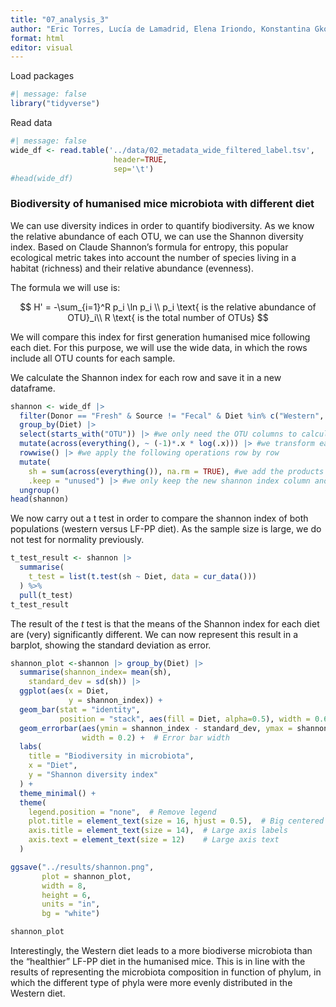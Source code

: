 ```yaml
---
title: "07_analysis_3"
author: "Eric Torres, Lucía de Lamadrid, Elena Iriondo, Konstantina Gkopi and Jorge Santiago"
format: html
editor: visual
---
```


Load packages

```r
#| message: false 
library("tidyverse")
```

Read data

```r
#| message: false 
wide_df <- read.table('../data/02_metadata_wide_filtered_label.tsv', 
                       header=TRUE, 
                       sep='\t')
#head(wide_df)
```

### Biodiversity of humanised mice microbiota with different diet

We can use diversity indices in order to quantify biodiversity. As we know the relative abundance of each OTU, we can use the Shannon diversity index. Based on Claude Shannon's formula for entropy, this popular ecological metric takes into account the number of species living in a habitat (richness) and their relative abundance (evenness).

The formula we will use is:

$$ H' = -\sum_{i=1}^R p_i \ln p_i \\ p_i \text{ is the relative abundance of OTU}_i\\ R \text{ is the total number of OTUs} $$

We will compare this index for first generation humanised mice following each diet. For this purpose, we will use the wide data, in which the rows include all OTU counts for each sample.

We calculate the Shannon index for each row and save it in a new dataframe.

```r
shannon <- wide_df |> 
  filter(Donor == "Fresh" & Source != "Fecal" & Diet %in% c("Western", "LFPP")) |>#first generation ("fresh" donor), only take into account "final" snapshots of the microbiota (no intermediate fecal samples), and we make sure we are only comparing the two diets 
  group_by(Diet) |> 
  select(starts_with("OTU")) |> #we only need the OTU columns to calculate the index 
  mutate(across(everything(), ~ (-1)*.x * log(.x))) |> #we transform each OTU relative abundance column (p_i) into p_i*log(p_i) 
  rowwise() |> #we apply the following operations row by row
  mutate(
    sh = sum(across(everything()), na.rm = TRUE), #we add the products to calculate the shannon_index
    .keep = "unused") |> #we only keep the new shannon index column and the diet column
  ungroup()
head(shannon)
```

We now carry out a t test in order to compare the shannon index of both populations (western versus LF-PP diet). As the sample size is large, we do not test for normality previously.

```r
t_test_result <- shannon |> 
  summarise(
    t_test = list(t.test(sh ~ Diet, data = cur_data()))
  ) %>%
  pull(t_test)
t_test_result
```

The result of the *t* test is that the means of the Shannon index for each diet are (very) significantly different. We can now represent this result in a barplot, showing the standard deviation as error.

```r
shannon_plot <-shannon |> group_by(Diet) |>
  summarise(shannon_index= mean(sh),
    standard_dev = sd(sh)) |>
  ggplot(aes(x = Diet,
             y = shannon_index)) + 
  geom_bar(stat = "identity",
           position = "stack", aes(fill = Diet, alpha=0.5), width = 0.6) +
  geom_errorbar(aes(ymin = shannon_index - standard_dev, ymax = shannon_index + standard_dev), 
                width = 0.2) +  # Error bar width
  labs(
    title = "Biodiversity in microbiota",
    x = "Diet",
    y = "Shannon diversity index"
  ) +
  theme_minimal() +
  theme(
    legend.position = "none",  # Remove legend
    plot.title = element_text(size = 16, hjust = 0.5),  # Big centered title
    axis.title = element_text(size = 14),  # Large axis labels
    axis.text = element_text(size = 12)    # Large axis text
  )

ggsave("../results/shannon.png", 
       plot = shannon_plot, 
       width = 8, 
       height = 6, 
       units = "in", 
       bg = "white")
```

```r
shannon_plot
```

Interestingly, the Western diet leads to a more biodiverse microbiota than the "healthier" LF-PP diet in the humanised mice. This is in line with the results of representing the microbiota composition in function of phylum, in which the different type of phyla were more evenly distributed in the Western diet.
